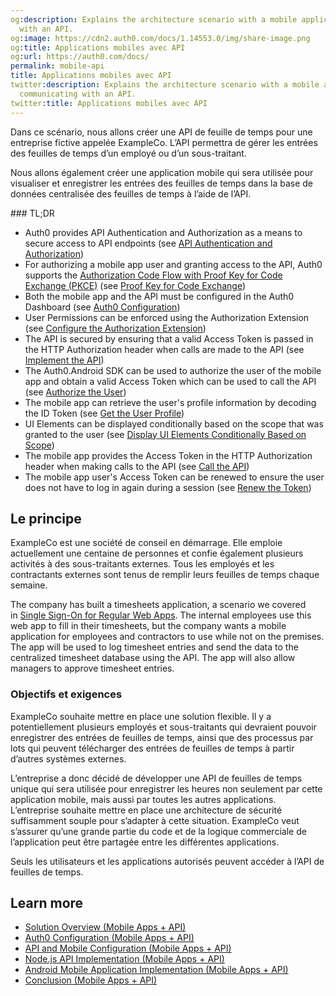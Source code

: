 ```yaml
---
og:description: Explains the architecture scenario with a mobile application communicating
  with an API.
og:image: https://cdn2.auth0.com/docs/1.14553.0/img/share-image.png
og:title: Applications mobiles avec API
og:url: https://auth0.com/docs/
permalink: mobile-api
title: Applications mobiles avec API
twitter:description: Explains the architecture scenario with a mobile application
  communicating with an API.
twitter:title: Applications mobiles avec API
---
```


Dans ce scénario, nous allons créer une API de feuille de temps pour une entreprise fictive appelée ExampleCo. L’API permettra de gérer les entrées des feuilles de temps d’un employé ou d’un sous-traitant.

Nous allons également créer une application mobile qui sera utilisée pour visualiser et enregistrer les entrées des feuilles de temps dans la base de données centralisée des feuilles de temps à l’aide de l’API.

<Info>
### TL;DR

* Auth0 provides API Authentication and Authorization as a means to secure access to API endpoints (see [API Authentication and Authorization](/docs/get-started/architecture-scenarios/mobile-api/part-1#api-authentication-and-authorization))
* For authorizing a mobile app user and granting access to the API, Auth0 supports the [Authorization Code Flow with Proof Key for Code Exchange (PKCE)](/docs/get-started/authentication-and-authorization-flow/authorization-code-flow-with-pkce) (see [Proof Key for Code Exchange](/docs/get-started/architecture-scenarios/mobile-api/part-1#proof-key-for-code-exchange-pkce-))
* Both the mobile app and the API must be configured in the Auth0 Dashboard (see [Auth0 Configuration](/docs/get-started/architecture-scenarios/mobile-api/part-2))
* User Permissions can be enforced using the Authorization Extension (see [Configure the Authorization Extension](/docs/get-started/architecture-scenarios/mobile-api/part-2#configure-the-authorization-extension))
* The API is secured by ensuring that a valid <Tooltip tip="" cta="View Glossary" href="/docs/glossary?term=Access+Token">Access Token</Tooltip> is passed in the HTTP Authorization header when calls are made to the API (see [Implement the API](/docs/get-started/architecture-scenarios/mobile-api/part-3#secure-the-endpoints))
* The Auth0.Android SDK can be used to authorize the user of the mobile app and obtain a valid Access Token which can be used to call the API (see [Authorize the User](/docs/get-started/architecture-scenarios/mobile-api/part-3#authorize-the-user))
* The mobile app can retrieve the user's profile information by decoding the ID Token (see [Get the User Profile](/docs/get-started/architecture-scenarios/mobile-api/part-3#get-the-user-profile))
* UI Elements can be displayed conditionally based on the scope that was granted to the user (see [Display UI Elements Conditionally Based on Scope](/docs/get-started/architecture-scenarios/mobile-api/part-3#display-ui-elements-conditionally-based-on-scope))
* The mobile app provides the Access Token in the HTTP Authorization header when making calls to the API (see [Call the API](/docs/get-started/architecture-scenarios/mobile-api/part-3#call-the-api))
* The mobile app user's Access Token can be renewed to ensure the user does not have to log in again during a session (see [Renew the Token](/docs/get-started/architecture-scenarios/mobile-api/part-3#renew-the-token))
</Info>

## Le principe

ExampleCo est une société de conseil en démarrage. Elle emploie actuellement une centaine de personnes et confie également plusieurs activités à des sous-traitants externes. Tous les employés et les contractants externes sont tenus de remplir leurs feuilles de temps chaque semaine.

The company has built a timesheets application, a scenario we covered in [Single Sign-On for Regular Web Apps](/docs/get-started/architecture-scenarios/sso-for-regular-web-apps). The internal employees use this web app to fill in their timesheets, but the company wants a mobile application for employees and contractors to use while not on the premises. The app will be used to log timesheet entries and send the data to the centralized timesheet database using the API. The app will also allow managers to approve timesheet entries.

### Objectifs et exigences

ExampleCo souhaite mettre en place une solution flexible. Il y a potentiellement plusieurs employés et sous-traitants qui devraient pouvoir enregistrer des entrées de feuilles de temps, ainsi que des processus par lots qui peuvent télécharger des entrées de feuilles de temps à partir d’autres systèmes externes.

L’entreprise a donc décidé de développer une API de feuilles de temps unique qui sera utilisée pour enregistrer les heures non seulement par cette application mobile, mais aussi par toutes les autres applications. L’entreprise souhaite mettre en place une architecture de sécurité suffisamment souple pour s’adapter à cette situation. ExampleCo veut s’assurer qu’une grande partie du code et de la logique commerciale de l’application peut être partagée entre les différentes applications.

Seuls les utilisateurs et les applications autorisés peuvent accéder à l’API de feuilles de temps.

## Learn more

* [Solution Overview (Mobile Apps + API)](/docs/get-started/architecture-scenarios/mobile-api/part-1)
* [Auth0 Configuration (Mobile Apps + API)](/docs/get-started/architecture-scenarios/mobile-api/part-2)
* [API and Mobile Configuration (Mobile Apps + API)](/docs/get-started/architecture-scenarios/mobile-api/part-3)
* [Node.js API Implementation (Mobile Apps + API)](/docs/get-started/architecture-scenarios/mobile-api/api-implementation-nodejs)
* [Android Mobile Application Implementation (Mobile Apps + API)](/docs/get-started/architecture-scenarios/mobile-api/mobile-implementation-android)
* [Conclusion (Mobile Apps + API)](/docs/get-started/architecture-scenarios/mobile-api/part-4)